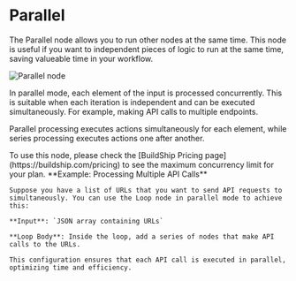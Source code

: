 # Parallel


The Parallel node allows you to run other nodes at the same time. This node is useful if you want to independent pieces of logic to run at the same time, saving valueable time in your workflow. 

<Image src={parallel} alt="Parallel node" width={1200} />

In parallel mode, each element of the input is processed concurrently. This is suitable when each iteration is independent and can be executed simultaneously. For example, making API calls to multiple endpoints.

Parallel processing executes actions simultaneously for each element, while series processing executes actions one after another.

<Callout emoji="✅">
To use this node, please check the [BuildShip Pricing page](https://buildship.com/pricing) to see the maximum concurrency limit for your plan.
</Callout>

<Callout emoji="💡">
**Example: Processing Multiple API Calls**

    Suppose you have a list of URLs that you want to send API requests to simultaneously. You can use the Loop node in parallel mode to achieve this:

    **Input**: `JSON array containing URLs`

    **Loop Body**: Inside the loop, add a series of nodes that make API calls to the URLs.

    This configuration ensures that each API call is executed in parallel, optimizing time and efficiency.
</Callout>